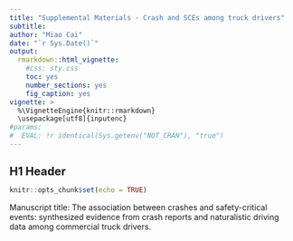 ```yaml
---
title: "Supplemental Materials - Crash and SCEs among truck drivers"
subtitle: 
author: "Miao Cai"
date: "`r Sys.Date()`"
output: 
  rmarkdown::html_vignette:
    #css: sty.css
    toc: yes
    number_sections: yes
    fig_caption: yes
vignette: >
  %\VignetteEngine{knitr::rmarkdown}
  \usepackage[utf8]{inputenc}
#params:
#  EVAL: !r identical(Sys.getenv("NOT_CRAN"), "true")
---
```



<style type="text/css">

h1.title {
  font-size: 20px;
}
h1 { /* Header 1 */
  font-size: 20px;
}
h2 { /* Header 2 */
    font-size: 15px;
}

</style>


# H1 Header
```r
knitr::opts_chunk$set(echo = TRUE)
```

Manuscript title: The association between crashes and safety-critical events: synthesized evidence from crash reports and naturalistic driving data among commercial truck drivers.


```r

```

